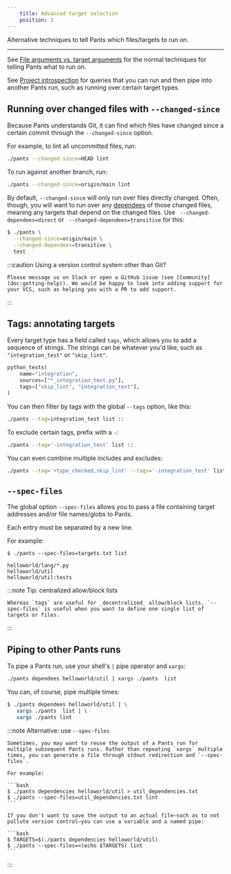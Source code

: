 ```yaml
---
    title: Advanced target selection
    position: 3
---
```



Alternative techniques to tell Pants which files/targets to run on.

---

See [File arguments vs. target arguments](doc:goals#file-arguments-vs-target-arguments) for the normal techniques for telling Pants what to run on. 

See [Project introspection](doc:project-introspection) for queries that you can run and then pipe into another Pants run, such as running over certain target types.
## Running over changed files with `--changed-since`
Because Pants understands Git, it can find which files have changed since a certain commit through the `--changed-since` option.

For example, to lint all uncommitted files, run:

```bash
./pants --changed-since=HEAD lint
```

To run against another branch, run:

```bash
./pants --changed-since=origin/main lint
```

By default, `--changed-since` will only run over files directly changed. Often, though, you will want to run over any [dependees](doc:project-introspection) of those changed files, meaning any targets that depend on the changed files. Use ` --changed-dependees=direct` or ` --changed-dependees=transitive` for this:

```bash
$ ./pants \
  --changed-since=origin/main \
  --changed-dependees=transitive \
  test
```

:::caution Using a version control system other than Git?

    Please message us on Slack or open a GitHub issue (see [Community](doc:getting-help)). We would be happy to look into adding support for your VCS, such as helping you with a PR to add support.

:::


## Tags: annotating targets
Every target type has a field called `tags`, which allows you to add a sequence of strings. The strings can be whatever you'd like, such as `"integration_test"` or `"skip_lint"`.
```python title="BUILD"
python_tests(
    name="integration",
    sources=["*_integration_test.py"],
    tags=["skip_lint", "integration_test"],
)
```

You can then filter by tags with the global `--tags` option, like this:

```bash
./pants --tag=integration_test list ::
```

To exclude certain tags, prefix with a `-`:

```bash
./pants --tag='-integration_test' list ::
```

You can even combine multiple includes and excludes:

```bash
./pants --tag='+type_checked,skip_lint' --tags='-integration_test' list ::
```
## `--spec-files`
The global option `--spec-files` allows you to pass a file containing target addresses and/or file names/globs to Pants.

Each entry must be separated by a new line.

For example:

<Tabs>
<TabItem value="Shell" label="Shell">

```text
$ ./pants --spec-files=targets.txt list
```
</TabItem>
<TabItem value="targets.txt" label="targets.txt">

```text
helloworld/lang/*.py
helloworld/util
helloworld/util:tests
```
</TabItem>
</Tabs>



:::note Tip: centralized allow/block lists

    Whereas `tags` are useful for _decentralized_ allow/block lists, `--spec-files` is useful when you want to define one single list of targets or files.

:::


## Piping to other Pants runs
To pipe a Pants run, use your shell's `|` pipe operator and `xargs`:

```bash
./pants dependees helloworld/util | xargs ./pants  list
```

You can, of course, pipe multiple times:

```bash
$ ./pants dependees helloworld/util | \
   xargs ./pants  list | \
   xargs ./pants lint
```

:::note Alternative: use `--spec-files`

    Sometimes, you may want to reuse the output of a Pants run for multiple subsequent Pants runs. Rather than repeating `xargs` multiple times, you can generate a file through stdout redirection and `--spec-files`.
    
    For example:
    
    ```bash
    $ ./pants dependencies helloworld/util > util_dependencies.txt
    $ ./pants --spec-files=util_dependencies.txt lint
    ```
    
    If you don't want to save the output to an actual file—such as to not pollute version control—you can use a variable and a named pipe:
    
    ```bash
    $ TARGETS=$(./pants dependencies helloworld/util)
    $ ./pants --spec-files=<(echo $TARGETS) lint
    ```

:::
